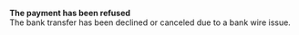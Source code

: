   
<Card title="101110" href="/development-ressources/errors/codes/101110">  

 **The payment has been refused**  
 The bank transfer has been declined or canceled due to a bank wire issue.  

</Card>